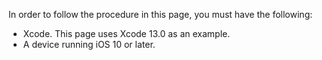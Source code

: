<PlatformWrapper platform="ios">

In order to follow the procedure in this page, you must have the following:

- Xcode. This page uses Xcode 13.0 as an example.
- A device running iOS 10 or later.

</PlatformWrapper>
